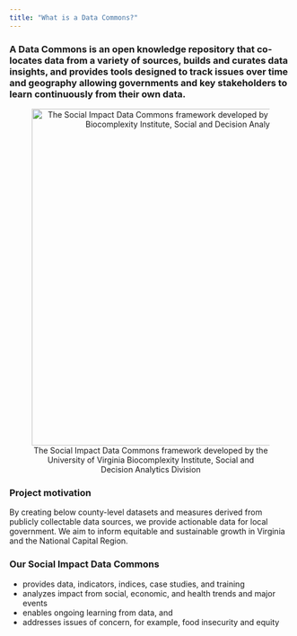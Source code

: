 ```yaml
---
title: "What is a Data Commons?"
---
```


### A Data Commons is an open knowledge repository that **co-locates** data from a variety of sources, builds and **curates data insights**, and provides tools designed to track issues over time and geography allowing governments and key stakeholders to learn continuously from their own data. \n

<center> ![The Social Impact Data Commons framework developed by the University of Virginia Biocomplexity Institute, Social and Decision Analytics Division](img/index-sdc.png){width="600px"} </center>

### Project motivation

By creating below county-level datasets and measures derived from publicly collectable data sources, we provide actionable data for local government. We aim to inform equitable and sustainable growth in Virginia and the National Capital Region. 

### Our Social Impact Data Commons

* provides data, indicators, indices, case studies, and training
* analyzes impact from social, economic, and health trends and major events 
* enables ongoing learning from data, and
* addresses issues of concern, for example, food insecurity and equity





